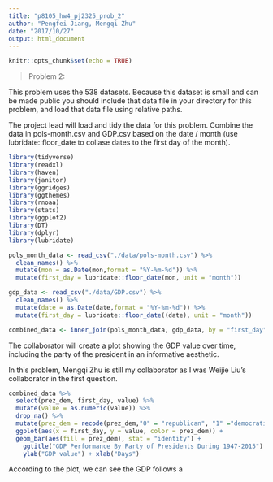 ```yaml
---
title: "p8105_hw4_pj2325_prob_2"
author: "Pengfei Jiang, Mengqi Zhu"
date: "2017/10/27"
output: html_document
---
```


```r
knitr::opts_chunk$set(echo = TRUE)
```

> Problem 2:

This problem uses the 538 datasets. Because this dataset is small and can be made public you should include that data file in your directory for this problem, and load that data file using relative paths.

The project lead will load and tidy the data for this problem. Combine the data in pols-month.csv and GDP.csv based on the date / month (use lubridate::floor_date to collase dates to the first day of the month).

```r
library(tidyverse)
library(readxl)
library(haven)
library(janitor)
library(ggridges)
library(ggthemes)
library(rnoaa)
library(stats)
library(ggplot2)
library(DT)
library(dplyr)
library(lubridate)
```

```r
pols_month_data <- read_csv("./data/pols-month.csv") %>% 
  clean_names() %>% 
  mutate(mon = as.Date(mon,format = "%Y-%m-%d")) %>% 
  mutate(first_day = lubridate::floor_date(mon, unit = "month"))

gdp_data <- read_csv("./data/GDP.csv") %>% 
  clean_names() %>% 
  mutate(date = as.Date(date,format = "%Y-%m-%d")) %>% 
  mutate(first_day = lubridate::floor_date((date), unit = "month"))

combined_data <- inner_join(pols_month_data, gdp_data, by = "first_day")
```

The collaborator will create a plot showing the GDP value over time, including the party of the president in an informative aesthetic.

In this problem, Mengqi Zhu is still my collaborator as I was Weijie Liu's collaborator in the first question.
```r
combined_data %>%
  select(prez_dem, first_day, value) %>%
  mutate(value = as.numeric(value)) %>% 
  drop_na() %>% 
  mutate(prez_dem = recode(prez_dem,"0" = "republican", "1" ="democratic" )) %>%
  ggplot(aes(x = first_day, y = value, color = prez_dem)) + 
  geom_bar(aes(fill = prez_dem), stat = "identity") + 
    ggtitle("GDP Performance By Party of Presidents During 1947-2015") +
    ylab("GDP value") + xlab("Days")
```

According to the plot, we can see the GDP follows a